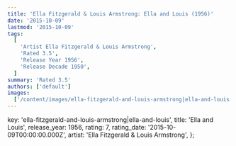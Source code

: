 ```yaml
---
title: 'Ella Fitzgerald & Louis Armstrong: Ella and Louis (1956)'
date: '2015-10-09'
lastmod: '2015-10-09'
tags:
  [
    'Artist Ella Fitzgerald & Louis Armstrong',
    'Rated 3.5',
    'Release Year 1956',
    'Release Decade 1950',
  ]
summary: 'Rated 3.5'
authors: ['default']
images:
  ['/content/images/ella-fitzgerald-and-louis-armstrong|ella-and-louis.jpg']
---
```


  key: 'ella-fitzgerald-and-louis-armstrong|ella-and-louis',
  title: 'Ella and Louis',
  release_year: 1956,
  rating: 7,
  rating_date: '2015-10-09T00:00:00.000Z',
  artist: 'Ella Fitzgerald & Louis Armstrong',
};

<MusicRating data={data} />
